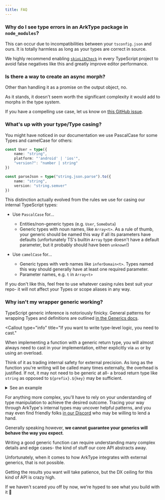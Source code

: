 ```yaml
---
title: FAQ
---
```


### Why do I see type errors in an ArkType package in `node_modules`?

This can occur due to incompatibilities between your `tsconfig.json` and ours. It is totally harmless as long as your types are correct in source.

We highly recommend enabling [`skipLibCheck`](https://www.typescriptlang.org/tsconfig/#skipLibCheck) in every TypeScript project to avoid false negatives like this and greatly improve editor performance.

### Is there a way to create an async morph?

Other than handling it as a promise on the output object, no.

As it stands, it doesn't seem worth the significant complexity it would add to morphs in the type system.

If you have a compelling use case, let us know on [this GitHub issue](https://github.com/arktypeio/arktype/issues/462).

### What's up with your type/Type casing?

You might have noticed in our documentation we use PascalCase for some Types and camelCase for others:

```ts
const User = type({
	name: "string",
	platform: "'android' | 'ios'",
	"version?": "number | string"
})

const parseJson = type("string.json.parse").to({
	name: "string",
	version: "string.semver"
})
```

This distinction actually evolved from the rules we use for casing our internal TypeScript types:

- Use `PascalCase` for...

  - Entities/non-generic types (e.g. `User`, `SomeData`)
  - Generic types with noun names, like `Array<t>`. As a rule of thumb, your generic should be named this way if all its parameters have defaults (unfortunately TS's builtin `Array` type doesn't have a default parameter, but it probably should have been `unknown`!)

- Use `camelCase` for...

  - Generic types with verb names like `inferDomain<t>`. Types named this way should generally have at least one required parameter.
  - Parameter names, e.g. `t` in `Array<t>`

If you don't like this, feel free to use whatever casing rules best suit your repo- it will not affect your Types or scope aliases in any way.

### Why isn't my wrapper generic working?

TypeScript generic inference is notoriously finicky. General patterns for wrapping Types and definitions are outlined [in the Generics docs](/docs/generics#external).

<Callout
	type="info"
	title="If you want to write type-level logic, you need to cast."
>

When implementing a function with a generic return type, you will almost always need to cast in your implementation, either explicitly via `as` or by using an overload.

Think of it as trading internal safety for external precision. As long as the function you're writing will be called many times externally, the overhead is justified. If not, it may not need to be generic at all- a broad return type like `string` as opposed to `${prefix}.${key}` may be sufficient.

<details>
	<summary>See an example</summary>

```ts
// via explicit cast
const createBox = <const def>(
	of: type.validate<def>
): type.instantiate<{ of: def }> =>
	type.raw({
		box: of
		// when implementing generics, never is your go-to
		// for allowing an arbitrary assignment with less risk than `any`
	}) as never

// via overloads
// only the external signatures are considered on invocation
function createBox2<const def>(
	of: type.validate<def>
): type.instantiate<{ of: def }>
// the signature associated with the implementation is much looser and should
// be thought of as equivalent to casting in terms of type safety
function createBox2(of: unknown) {
	return type.raw({
		box: of
	})
}
```

Notice in both cases, we've explicitly annotated the return type we want and used some method of casting internally to allow our implementation. This is a very common for implementing generic functions and, more generally, associating an implementation with typings TS can't infer on its own.

</details>

</Callout>

For anything more complex, you'll have to rely on your understanding of type manipulation to achieve the desired outcome. Tracing your way through ArkType's internal types may uncover helpful patterns, and you may even find friendly folks [in our Discord](https://arktype.io/discord) who may be willing to lend a hand.

Generally speaking however, **we cannot guarantee your generics will behave the way you expect**.

Writing a good generic function can require understanding many complex details and edge cases- the kind of stuff our core API abstracts away.

Unfortunately, when it comes to how ArkType integrates with external generics, that is not possible.

Getting the results you want will take patience, but the DX ceiling for this kind of API is crazy high.

If we haven't scared you off by now, we're hyped to see what you build with it 🧗
